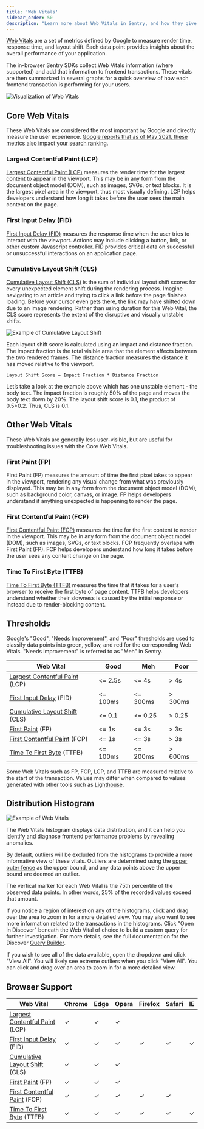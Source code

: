```yaml
---
title: 'Web Vitals'
sidebar_order: 50
description: "Learn more about Web Vitals in Sentry, and how they give you a better understanding of your application's health."
---
```


[Web Vitals](https://web.dev/vitals/) are a set of metrics defined by Google to measure render time, response time, and layout shift. Each data point provides insights about the overall <SandboxLink scenario="performance" projectSlug="react">performance</SandboxLink> of your application.

The in-browser Sentry SDKs collect <SandboxLink scenario="oneWebVitals" projectSlug="react">Web Vitals</SandboxLink> information (where supported) and add that information to frontend <SandboxLink scenario="oneTransaction" projectSlug="react">transactions</SandboxLink>. These vitals are then summarized in several graphs for a quick overview of how each frontend transaction is performing for your users.

![Visualization of Web Vitals](./diagram-transaction-vitals.png)

## Core Web Vitals

These <SandboxLink scenario="oneWebVitals" projectSlug="react">Web Vitals</SandboxLink> are considered the most important by Google and directly measure the user experience. [Google reports that as of May 2021, these metrics also impact your search ranking](https://developers.google.com/search/blog/2020/11/timing-for-page-experience).

### Largest Contentful Paint (LCP)

[Largest Contentful Paint (LCP)](https://web.dev/lcp/) measures the render time for the largest content to appear in the viewport. This may be in any form from the document object model (DOM), such as images, SVGs, or text blocks. It is the largest pixel area in the viewport, thus most visually defining. LCP helps developers understand how long it takes before the user sees the main content on the page.

### First Input Delay (FID)

[First Input Delay (FID)](https://web.dev/fid/) measures the response time when the user tries to interact with the viewport. Actions may include clicking a button, link, or other custom Javascript controller. FID provides critical data on successful or unsuccessful interactions on an application page.

### Cumulative Layout Shift (CLS)

[Cumulative Layout Shift (CLS)](https://web.dev/cls/) is the sum of individual layout shift scores for every unexpected element shift during the rendering process. Imagine navigating to an article and trying to click a link before the page finishes loading. Before your cursor even gets there, the link may have shifted down due to an image rendering. Rather than using duration for this Web Vital, the CLS score represents the extent of the disruptive and visually unstable shifts.

![Example of Cumulative Layout Shift](./diagram-transaction-cls.png)

Each layout shift score is calculated using an impact and distance fraction. The impact fraction is the total visible area that the element affects between the two rendered frames. The distance fraction measures the distance it has moved relative to the viewport.

```
Layout Shift Score = Impact Fraction * Distance Fraction
```

Let’s take a look at the example above which has one unstable element - the body text. The impact fraction is roughly 50% of the page and moves the body text down by 20%. The layout shift score is 0.1, the product of 0.5*0.2. Thus, CLS is 0.1.

## Other Web Vitals

These Web Vitals are generally less user-visible, but are useful for troubleshooting issues with the Core Web Vitals.

### First Paint (FP)

First Paint (FP) measures the amount of time the first pixel takes to appear in the viewport, rendering any visual change from what was previously displayed. This may be in any form from the document object model (DOM), such as background color, canvas, or image. FP helps developers understand if anything unexpected is happening to render the page.

### First Contentful Paint (FCP)

[First Contentful Paint (FCP)](https://web.dev/fcp/) measures the time for the first content to render in the viewport. This may be in any form from the document object model (DOM), such as images, SVGs, or text blocks. FCP frequently overlaps with First Paint (FP). FCP helps developers understand how long it takes before the user sees any content change on the page.

### Time To First Byte (TTFB)

[Time To First Byte (TTFB)](https://web.dev/time-to-first-byte/) measures the time that it takes for a user's browser to receive the first byte of page content. TTFB helps developers understand whether their slowness is caused by the initial response or instead due to render-blocking content.

## Thresholds

Google's "Good", "Needs Improvement", and "Poor" thresholds are used to classify data points into green, yellow, and red for the corresponding Web Vitals. "Needs improvement" is referred to as "Meh" in Sentry.

| Web Vital                                                       | Good     | Meh      | Poor    |
| --------------------------------------------------------------- | -------- | -------- | ------- |
| [Largest Contentful Paint](#largest-contentful-paint-lcp) (LCP) | <= 2.5s  | <= 4s    | > 4s    |
| [First Input Delay](#first-input-delay-fid) (FID)               | <= 100ms | <= 300ms | > 300ms |
| [Cumulative Layout Shift](#cumulative-layout-shift-cls) (CLS)   | <= 0.1   | <= 0.25  | > 0.25  |
| [First Paint](#first-paint-fp) (FP)                             | <= 1s    | <= 3s    | > 3s    |
| [First Contentful Paint](#first-contentful-paint-fcp) (FCP)     | <= 1s    | <= 3s    | > 3s    |
| [Time To First Byte](#time-to-first-byte-ttfb) (TTFB)           | <= 100ms | <= 200ms | > 600ms |

<Note>

Some Web Vitals such as FP, FCP, LCP, and TTFB are measured relative to the start of the transaction. Values may differ when compared to values generated with other tools such as [Lighthouse](https://github.com/GoogleChrome/lighthouse).

</Note>

## Distribution Histogram

![Example of Web Vitals](./perf-web-vitals.png)

The Web Vitals histogram displays data distribution, and it can help you identify and diagnose frontend performance problems by revealing anomalies.

By default, outliers will be excluded from the histograms to provide a more informative view of these vitals. Outliers are determined using the [upper outer fence](https://en.wikipedia.org/wiki/Outlier#Tukey's_fences) as the upper bound, and any data points above the upper bound are deemed an outlier.

The vertical marker for each Web Vital is the 75th percentile of the observed data points. In other words, 25% of the recorded values exceed that amount.

If you notice a region of interest on any of the histograms, click and drag over the area to zoom in for a more detailed view. You may also want to see more information related to the transactions in the histograms. Click "Open in Discover" beneath the Web Vital of choice to build a custom query for further investigation. For more details, see the full documentation for the Discover [Query Builder](/product/discover-queries/query-builder/).

If you wish to see all of the data available, open the dropdown and click "View All". You will likely see extreme outliers when you click "View All". You can click and drag over an area to zoom in for a more detailed view.

## Browser Support

| Web Vital                                                       | Chrome | Edge | Opera | Firefox | Safari | IE  |
| --------------------------------------------------------------- | ------ | ---- | ----- | ------- | ------ | --- |
| [Largest Contentful Paint](#largest-contentful-paint-lcp) (LCP) | ✓      | ✓    | ✓     |         |        |     |
| [First Input Delay](#first-input-delay-fid) (FID)               | ✓      | ✓    | ✓     | ✓       | ✓      | ✓   |
| [Cumulative Layout Shift](#cumulative-layout-shift-cls) (CLS)   | ✓      | ✓    | ✓     |         |        |     |
| [First Paint](#first-paint-fp) (FP)                             | ✓      | ✓    | ✓     |         |        |     |
| [First Contentful Paint](#first-contentful-paint-fcp) (FCP)     | ✓      | ✓    | ✓     | ✓       | ✓      |     |
| [Time To First Byte](#time-to-first-byte-ttfb) (TTFB)           | ✓      | ✓    | ✓     | ✓       | ✓      | ✓   |
